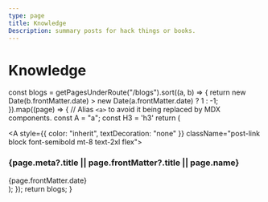 ```yaml
---
type: page
title: Knowledge
Description: summary posts for hack things or books.
---
```


# Knowledge


  const blogs = getPagesUnderRoute("/blogs").sort((a, b) => {
    return new Date(b.frontMatter.date) > new Date(a.frontMatter.date) ? 1 : -1;
  }).map((page) => {
    // Alias `<a>` to avoid it being replaced by MDX components.
    const A = "a";
    const H3 = 'h3'
    return (
      <div key={page.route} className="mb-10">
        <Link href={page.route}>
          <A style={{ color: "inherit", textDecoration: "none" }} className="post-link block font-semibold mt-8 text-2xl flex">
            <H3 className="flex-1 m-0 post-title">{page.meta?.title || page.frontMatter?.title || page.name}</H3>
            <time className="opacity-50 text-sm date">{page.frontMatter.date}</time>
          </A>
        </Link>
      </div>
    );
  });
  return blogs;
}

<BlogIndex/>